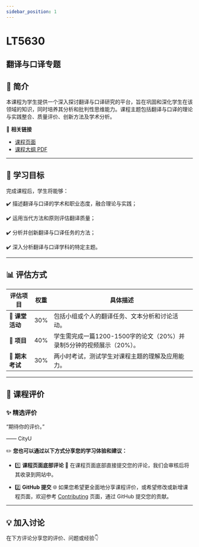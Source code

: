 ```yaml
---
sidebar_position: 1
---
```


# LT5630
## 翻译与口译专题

## **📘 简介**
本课程为学生提供一个深入探讨翻译与口译研究的平台，旨在巩固和深化学生在该领域的知识，同时培养其分析和批判性思维能力。课程主题包括翻译与口译的理论与实践整合、质量评价、创新方法及学术分析。

🔗 **相关链接**
- [课程页面](https://www.cityu.edu.hk/catalogue/pg/202526/course/LT5630.htm)
- [课程大纲 PDF](https://www.cityu.edu.hk/catalogue/pg/202526/course/LT5630.pdf)

---

## **🎯 学习目标**

完成课程后，学生将能够：

✔️ 描述翻译与口译的学术和职业态度，融合理论与实践；

✔️ 运用当代方法和原则评估翻译质量；

✔️ 分析并创新翻译与口译任务的方法；

✔️ 深入分析翻译与口译学科的特定主题。

---

## **📊 评估方式**

| **评估项目**              | **权重** | **具体描述**                                                                                     |
|--------------------------|---------|-----------------------------------------------------------------------------------------------|
| **💼 课堂活动**            | 30%     | 包括小组或个人的翻译任务、文本分析和讨论活动。                                                      |
| **📄 项目**               | 40%     | 学生需完成一篇1200-1500字的论文（20%）并录制5分钟的视频展示（20%）。                                     |
| **📝 期末考试**            | 30%     | 两小时考试，测试学生对课程主题的理解及应用能力。                                                     |

---

## **💬 课程评价**

### ✨ **精选评价**
<div className={commentStyles.commentBox}>
    <p className={commentStyles.commentText}>
        “期待你的评价。”
    </p>
    <p className={commentStyles.commentAuthor}>—— CityU</p>
</div>

✏️ **您也可以通过以下方式分享您的学习体验和建议：**

- 1️⃣ **课程页面底部评论**
💬 在课程页面底部直接提交您的评论，我们会审核后将其收录到网站中。

- 2️⃣ **GitHub 提交**
🌐 如果您希望更全面地分享课程评价，或希望修改或新增课程页面，欢迎参考 [Contributing](/contributing) 页面，通过 GitHub 提交您的贡献。

---

## **💡 加入讨论**

在下方评论分享您的评价、问题或经验👇
<Utterances />
